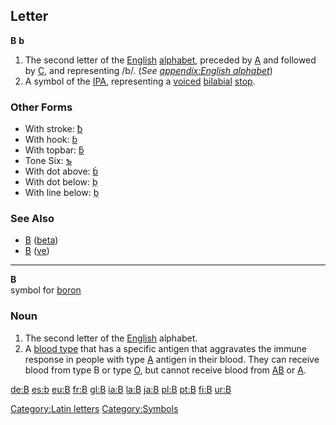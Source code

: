 ==Letter==
'''B''' '''b'''

#The second letter of the [[English]] [[alphabet]], preceded by [[A]] and followed by [[C]], and representing /b/. (''See [[appendix:English alphabet]]'')
#A symbol of the [[IPA]], representing a [[voiced]] [[bilabial]] [[stop]].
===Other Forms===
*With stroke: [[ƀ]]
*With hook: [[ɓ]]
*With topbar: [[ƃ]]
*Tone Six: [[ƅ]]
*With dot above: [[ḃ]]
*With dot below: [[ḅ]]
*With line below: [[ḇ]]
===See Also===
*[[Β]] ([[beta]])
*[[В]] ([[ve]])
[[Category:Latin letters]]
----

'''B'''<br>{{chemistry}} symbol for [[boron]]
[[Category:Symbols]]
===Noun===

#The second letter of the [[English]] alphabet.
#A [[blood type]] that has a specific antigen that aggravates the immune response in people with type [[A]] antigen in their blood.  They can receive blood from type B or type [[O]], but cannot receive blood from [[AB]] or [[A]].

[[de:B]]
[[es:b]]
[[eu:B]]
[[fr:B]]
[[gl:B]]
[[ia:B]]
[[la:B]]
[[ja:B]]
[[pl:B]]
[[pt:B]]
[[fi:B]]
[[ur:B]]
